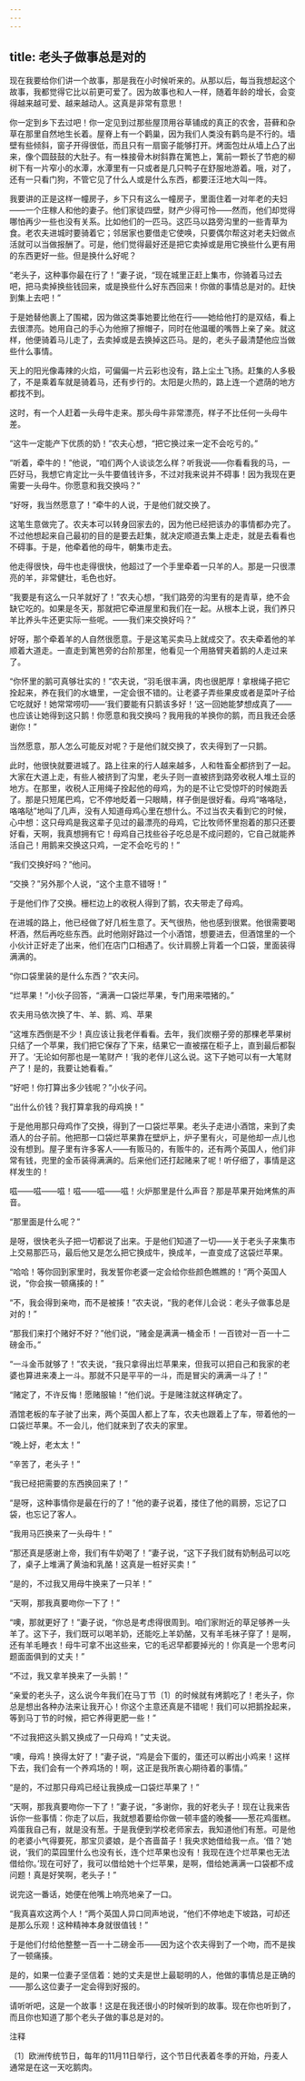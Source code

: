 ```yaml
---
---
---
```

title: 老头子做事总是对的
---



现在我要给你们讲一个故事，那是我在小时候听来的。从那以后，每当我想起这个故事，我都觉得它比以前更可爱了。因为故事也和人一样，随着年龄的增长，会变得越来越可爱、越来越动人。这真是非常有意思！

你一定到乡下去过吧！你一定见到过那些屋顶用谷草铺成的真正的农舍，苔藓和杂草在那里自然地生长着。屋脊上有一个鹳巢，因为我们人类没有鹳鸟是不行的。墙壁有些倾斜，窗子开得很低，而且只有一扇窗子能够打开。烤面包灶从墙上凸了出来，像个圆鼓鼓的大肚子。有一株接骨木树斜靠在篱笆上，篱前一颗长了节疤的柳树下有一片窄小的水潭，水潭里有一只或者是几只鸭子在舒服地游着。哦，对了，还有一只看门狗，不管它见了什么人或是什么东西，都要汪汪地大叫一阵。

我要讲的正是这样一幢房子，乡下只有这么一幢房子，里面住着一对年老的夫妇——一个庄稼人和他的妻子。他们家徒四壁，财产少得可怜——然而，他们却觉得哪怕再少一些也没有关系。比如他们的一匹马。这匹马以路旁沟里的一些青草为食。老农夫进城时要骑着它；邻居家也要借走它使唤，只要偶尔帮这对老夫妇做点活就可以当做报酬了。可是，他们觉得最好还是把它卖掉或是用它换些什么更有用的东西更好一些。但是换什么好呢？

“老头子，这种事你最在行了！”妻子说，“现在城里正赶上集市，你骑着马过去吧，把马卖掉换些钱回来，或是换些什么好东西回来！你做的事情总是对的。赶快到集上去吧！”

于是她替他裹上了围裙，因为做这类事她要比他在行——她给他打的是双结，看上去很漂亮。她用自己的手心为他擦了擦帽子，同时在他温暖的嘴唇上亲了亲。就这样，他便骑着马儿走了，去卖掉或是去换掉这匹马。是的，老头子最清楚他应当做些什么事情。

天上的阳光像毒辣的火焰，可偏偏一片云彩也没有，路上尘土飞扬。赶集的人多极了，不是乘着车就是骑着马，还有步行的。太阳是火热的，路上连一个遮荫的地方都找不到。

这时，有一个人赶着一头母牛走来。那头母牛非常漂亮，样子不比任何一头母牛差。

“这牛一定能产下优质的奶！”农夫心想，“把它换过来一定不会吃亏的。”

“听着，牵牛的！”他说，“咱们两个人谈谈怎么样？听我说——你看看我的马，一匹好马，我想它肯定比一头牛要值钱许多，不过对我来说并不碍事！因为我现在更需要一头母牛。你愿意和我交换吗？”

“好呀，我当然愿意了！”牵牛的人说，于是他们就交换了。

这笔生意做完了。农夫本可以转身回家去的，因为他已经把该办的事情都办完了。不过他想起来自己最初的目的是要去赶集，就决定顺道去集上走走，就是去看看也不碍事。于是，他牵着他的母牛，朝集市走去。

他走得很快，母牛也走得很快，他超过了一个手里牵着一只羊的人。那是一只很漂亮的羊，非常健壮，毛色也好。

“我要是有这么一只羊就好了！”农夫心想，“我们路旁的沟里有的是青草，绝不会缺它吃的。如果是冬天，那就把它牵进屋里和我们在一起。从根本上说，我们养只羊比养头牛还更实际一些呢。——我们来交换好吗？”

好呀，那个牵着羊的人自然很愿意。于是这笔买卖马上就成交了。农夫牵着他的羊顺着大道走。一直走到篱笆旁的台阶那里，他看见一个用胳臂夹着鹅的人走过来了。

“你怀里的鹅可真够壮实的！”农夫说，“羽毛很丰满，肉也很肥厚！拿根绳子把它拴起来，养在我们的水塘里，一定会很不错的。让老婆子弄些果皮或者是菜叶子给它吃就好！她常常唠叨——‘我们要能有只鹅该多好！’这一回她能梦想成真了——也应该让她得到这只鹅！你愿意和我交换吗？我用我的羊换你的鹅，而且我还会感谢你！”

当然愿意，那人怎么可能反对呢？于是他们就交换了，农夫得到了一只鹅。

此时，他很快就要进城了。路上往来的行人越来越多，人和牲畜全都挤到了一起。大家在大道上走，有些人被挤到了沟里，老头子则一直被挤到路旁收税人堆土豆的地方。在那里，收税人正用绳子拴起他的母鸡，为的是不让它受惊吓的时候跑丢了。那是只短尾巴鸡，它不停地眨着一只眼睛，样子倒是很好看。母鸡“咯咯哒，咯咯哒”地叫了几声，没有人知道母鸡心里在想什么。不过当农夫看到它的时候，心中想：这只母鸡是我这辈子见过的最漂亮的母鸡，它比牧师怀里抱着的那只还要好看，天啊，我真想拥有它！母鸡自己找些谷子吃总是不成问题的，它自己就能养活自己！用鹅来交换这只鸡，一定不会吃亏的！”

“我们交换好吗？”他问。

“交换？”另外那个人说，“这个主意不错呀！”

于是他们作了交换。栅栏边上的收税人得到了鹅，农夫带走了母鸡。

在进城的路上，他已经做了好几桩生意了。天气很热，他也感到很累。他很需要喝杯酒，然后再吃些东西。此时他刚好路过一个小酒馆，想要进去，但酒馆里的一个小伙计正好走了出来，他们在店门口相遇了。伙计肩膀上背着一个口袋，里面装得满满的。

“你口袋里装的是什么东西？”农夫问。

“烂苹果！”小伙子回答，“满满一口袋烂苹果，专门用来喂猪的。”



农夫用马依次换了牛、羊、鹅、鸡、苹果

“这堆东西倒是不少！真应该让我老伴看看。去年，我们炭棚子旁的那棵老苹果树只结了一个苹果，我们把它保存了下来，结果它一直被摆在柜子上，直到最后都裂开了。‘无论如何那也是一笔财产！’我的老伴儿这么说。这下子她可以有一大笔财产了！是的，我要让她看看。”

“好吧！你打算出多少钱呢？”小伙子问。

“出什么价钱？我打算拿我的母鸡换！”

于是他用那只母鸡作了交换，得到了一口袋烂苹果。老头子走进小酒馆，来到了卖酒人的台子前。他把那一口袋烂苹果靠在壁炉上，炉子里有火，可是他却一点儿也没有想到。屋子里有许多客人——有贩马的，有贩牛的，还有两个英国人，他们非常有钱，兜里的金币装得满满的。后来他们还打起赌来了呢！听仔细了，事情是这样发生的！

嗞——嗞——嗞！嗞——嗞——嗞！火炉那里是什么声音？那是苹果开始烤焦的声音。

“那里面是什么呢？”

是呀，很快老头子把一切都说了出来。于是他们知道了一切——关于老头子来集市上交易那匹马，最后他又是怎么把它换成牛，换成羊，一直变成了这袋烂苹果。

“哈哈！等你回到家里时，我发誓你老婆一定会给你些颜色瞧瞧的！”两个英国人说，“你会挨一顿痛揍的！”

“不，我会得到亲吻，而不是被揍！”农夫说，“我的老伴儿会说：老头子做事总是对的！”

“那我们来打个赌好不好？”他们说，“赌金是满满一桶金币！一百镑对一百一十二磅金币。”

“一斗金币就够了！”农夫说，“我只拿得出烂苹果来，但我可以把自己和我家的老婆也算进来凑上一斗。那就不只是平平的一斗，而是冒尖的满满一斗了！”

“赌定了，不许反悔！愿赌服输！”他们说。于是赌注就这样确定了。

酒馆老板的车子驶了出来，两个英国人都上了车，农夫也跟着上了车，带着他的一口袋烂苹果。不一会儿，他们就来到了农夫的家里。

“晚上好，老太太！”

“辛苦了，老头子！”

“我已经把需要的东西换回来了！”

“是呀，这种事情你是最在行的了！”他的妻子说着，搂住了他的肩膀，忘记了口袋，也忘记了客人。

“我用马匹换来了一头母牛！”

“那还真是感谢上帝，我们有牛奶喝了！”妻子说，“这下子我们就有奶制品可以吃了，桌子上堆满了黄油和乳酪！这真是一桩好买卖！”

“是的，不过我又用母牛换来了一只羊！”



“天啊，那我真要吻你一下了！”

“噢，那就更好了！”妻子说，“你总是考虑得很周到。咱们家附近的草足够养一头羊了。这下子，我们既可以喝羊奶，还能吃上羊奶酪，又有羊毛袜子穿了！是啊，还有羊毛睡衣！母牛可拿不出这些来，它的毛迟早都要掉光的！你真是一个思考问题面面俱到的丈夫！”

“不过，我又拿羊换来了一头鹅！”

“亲爱的老头子，这么说今年我们在马丁节〔1〕的时候就有烤鹅吃了！老头子，你总是想出各种办法来让我开心！你这个主意还真是不错呢！我们可以把鹅拴起来，等到马丁节的时候，把它养得更肥一些！”

“不过我把这头鹅又换成了一只母鸡！”丈夫说。

“噢，母鸡！换得太好了！”妻子说，“鸡是会下蛋的，蛋还可以孵出小鸡来！这样下去，我们会有一个养鸡场的！啊，这正是我所衷心期待着的事情。”

“是的，不过那只母鸡已经让我换成一口袋烂苹果了！”

“天啊，那我真要吻你一下了！”妻子说，“多谢你，我的好老头子！现在让我来告诉你一些事情：你走了以后，我就想着要给你做一顿丰盛的晚餐——葱花鸡蛋糕。鸡蛋我自己有，就是没有葱。于是我便到学校老师家去，我知道他们有葱。可是他的老婆小气得要死，那宝贝婆娘，是个吝啬苗子！我央求她借给我一点。‘借？’她说，‘我们的菜园里什么也没有长，连个烂苹果也没有！我现在连个烂苹果也无法借给你。’现在可好了，我可以借给她十个烂苹果，是啊，借给她满满一口袋都不成问题！真是好笑啊，老头子！”

说完这一番话，她便在他嘴上响亮地亲了一口。

“我真喜欢这两个人！”两个英国人异口同声地说，“他们不停地走下坡路，可却还是那么乐观！这种精神本身就很值钱！”

于是他们付给他整整一百一十二磅金币——因为这个农夫得到了一个吻，而不是挨了一顿痛揍。

是的，如果一位妻子坚信着：她的丈夫是世上最聪明的人，他做的事情总是正确的——那么这位妻子一定会得到好报的。

请听听吧，这是一个故事！这是在我还很小的时候听到的故事。现在你也听到了，而且你也知道了那个老头子做的事总是对的。

注释

〔1〕欧洲传统节日，每年的11月11日举行，这个节日代表着冬季的开始，丹麦人通常是在这一天吃鹅肉。
